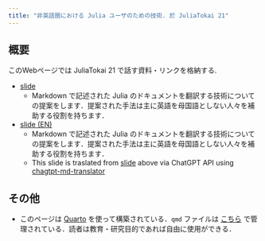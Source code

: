 ```yaml
---
title: "非英語圏における Julia ユーザのための技術. 於 JuliaTokai 21"
---
```


## 概要

このWebページでは JuliaTokai 21 で話す資料・リンクを格納する.

- [slide](slide/slide.qmd)
  - Markdown で記述された Julia のドキュメントを翻訳する技術についての提案をします．提案された手法は主に英語を母国語としない人々を補助する役割を持ちます．

- [slide (EN)](slide/slide_en.qmd)
  - Markdown で記述された Julia のドキュメントを翻訳する技術についての提案をします．提案された手法は主に英語を母国語としない人々を補助する役割を持ちます．
  - This slide is traslated from [slide](slide/slide.qmd) above via ChatGPT API using [chagtpt-md-translator](https://github.com/smikitky/chatgpt-md-translator)

## その他

- このページは [Quarto](https://quarto.org/) を使って構築されている．`qmd` ファイルは [こちら](how2translate_julia_doc) で管理されている．読者は教育・研究目的であれば自由に使用ができる．
